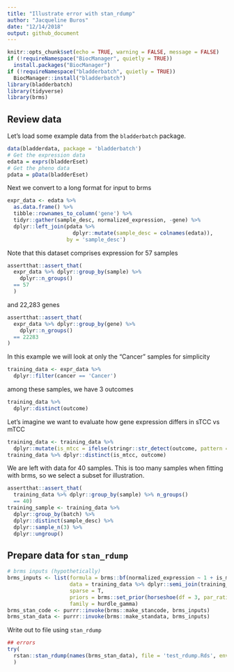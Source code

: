 ```yaml
---
title: "Illustrate error with stan_rdump"
author: "Jacqueline Buros"
date: "12/14/2018"
output: github_document
---
```


```r
knitr::opts_chunk$set(echo = TRUE, warning = FALSE, message = FALSE)
if (!requireNamespace("BiocManager", quietly = TRUE))
  install.packages("BiocManager")
if (!requireNamespace("bladderbatch", quietly = TRUE))
  BiocManager::install("bladderbatch")
library(bladderbatch)
library(tidyverse)
library(brms)
```

## Review data

Let's load some example data from the `bladderbatch` package.

```r
data(bladderdata, package = 'bladderbatch')
# Get the expression data
edata = exprs(bladderEset)
# Get the pheno data
pdata = pData(bladderEset)
```


Next we convert to a long format for input to brms

```r
expr_data <- edata %>%
  as.data.frame() %>%
  tibble::rownames_to_column('gene') %>%
  tidyr::gather(sample_desc, normalized_expression, -gene) %>%
  dplyr::left_join(pdata %>%
                     dplyr::mutate(sample_desc = colnames(edata)),
                   by = 'sample_desc')
```

Note that this dataset comprises expression for 57 samples

```r
assertthat::assert_that(
  expr_data %>% dplyr::group_by(sample) %>%
    dplyr::n_groups()
  == 57
  )
```

and 22,283 genes

```r
assertthat::assert_that(
  expr_data %>% dplyr::group_by(gene) %>% 
    dplyr::n_groups()
  == 22283
)
```


In this example we will look at only the "Cancer" samples for simplicity

```r
training_data <- expr_data %>% 
  dplyr::filter(cancer == 'Cancer') 
```

among these samples, we have 3 outcomes

```r
training_data %>%
  dplyr::distinct(outcome)
```

Let's imagine we want to evaluate how gene expression differs in sTCC vs mTCC

```r
training_data <- training_data %>%
  dplyr::mutate(is_mtcc = ifelse(stringr::str_detect(outcome, pattern = 'mTCC'), 1, 0))
training_data %>% dplyr::distinct(is_mtcc, outcome)
```

We are left with data for 40 samples. This is too many samples when fitting with brms, so we select a subset for illustration.

```r
assertthat::assert_that(
  training_data %>% dplyr::group_by(sample) %>% n_groups() 
  == 40)
training_sample <- training_data %>%
  dplyr::group_by(batch) %>%
  dplyr::distinct(sample_desc) %>%
  dplyr::sample_n(3) %>%
  dplyr::ungroup()
```

## Prepare data for `stan_rdump`

```r
# brms inputs (hypothetically)
brms_inputs <- list(formula = brms::bf(normalized_expression ~ 1 + is_mtcc + is_mtcc:gene + (1 | batch) + (1 | gene)),
                    data = training_data %>% dplyr::semi_join(training_sample, by = c('sample_desc', 'batch')),
                    sparse = T,
                    priors = brms::set_prior(horseshoe(df = 3, par_ratio = 0.1), class = 'b'),
                    family = hurdle_gamma)
brms_stan_code <- purrr::invoke(brms::make_stancode, brms_inputs)
brms_stan_data <- purrr::invoke(brms::make_standata, brms_inputs)
```

Write out to file using `stan_rdump`

```r
## errors
try(
  rstan::stan_rdump(names(brms_stan_data), file = 'test_rdump.Rds', envir = list2env(brms_stan_data))
  )
```
